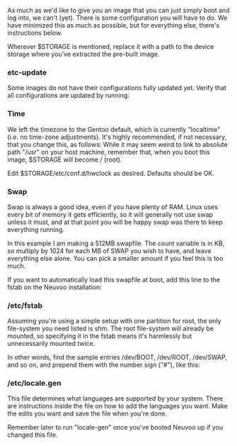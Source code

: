 As much as we'd like to give you an image that you can just simply boot and log into, we can't (yet). There is some configuration you will have to do. We have minimized 
this as much as possible, but for everything else, there's instructions below.

Wherever $STORAGE is mentioned, replace it with a path to the device storage where you've extracted the pre-built image.

=== etc-update ===
Some images do not have their configurations fully updated yet. Verify that all configurations are updated by running:
{{Command|<nowiki>ROOT=$STORAGE etc-update</nowiki>}}
{{Note|dispatch-conf may be easier to use, but it does not yet support ROOT.}}

=== Time ===
We left the timezone to the Gentoo default, which is currently "localtime" (i.e. no time-zone adjustments). It's highly recommended, if not necessary, that you change 
this, as follows:
{{Command|<nowiki>ln -sf /usr/share/zoneinfo/path/to/TimeZone $STORAGE/etc/localtime</nowiki>}}
While it may seem weird to link to absolute path "/usr" on your host machine, remember that, when you boot this image, $STORAGE will become / (root).

Edit $STORAGE/etc/conf.d/hwclock as desired. Defaults should be OK.
{{Command|<nowiki>nano $STORAGE/etc/conf.d/hwclock</nowiki>}}

=== Swap ===
Swap is always a good idea, even if you have plenty of RAM. Linux uses every bit of memory it gets efficiently, so it will generally not use swap unless it must, and at 
that point you will be happy swap was there to keep everything running.

In this example I am making a 512MB swapfile. The count variable is in KB, so multiply by 1024 for each MB of SWAP you wish to have, and leave everything else alone. You 
can pick a smaller amount if you feel this is too much.
{{Command|<nowiki>dd if=/dev/zero of=$STORAGE/swapfile bs=1024 count=524288</nowiki>}}
{{Command|<nowiki>mkswap -L SWAP $STORAGE/swapfile</nowiki>}}

If you want to automatically load this swapfile at boot, add this line to the fstab on the Neuvoo installation:
{{File|$STORAGE/etc/fstab|<pre>
/swapfile               none            swap            sw              0 0
</pre>
{{Note|The tool "mount" cannot actually mount this. Gentoo will automatically mount swap for you, but in the event you want to mount/unmount it by hand, use swapon and 
swapoff.}}
}}

=== /etc/fstab ===
Assuming you're using a simple setup with one partition for root, the only file-system you need listed is shm. The root file-system will already be mounted, so 
specifying it in the fstab means it's harmlessly but unnecessarily mounted twice.

In other words, find the sample entries /dev/BOOT, /dev/ROOT, /dev/SWAP, and so on, and prepend them with the number sign ("#"), like this:
{{File|$STORAGE/etc/fstab|<pre>
#/dev/BOOT               /boot           ext2            noauto,noatime  1 2
</pre>
}}

=== /etc/locale.gen ===
This file determines what languages are supported by your system. There are instructions inside the file on how to add the languages you want. Make the edits you want 
and save the file when you're done.

Remember later to run "locale-gen" once you've booted Neuvoo up if you changed this file.
